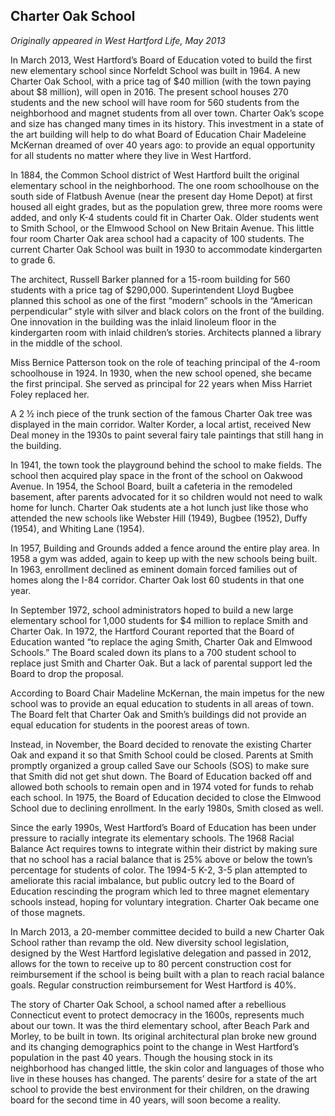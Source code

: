 ## Charter Oak School {-}

*Originally appeared in West Hartford Life, May 2013*

In March 2013, West Hartford’s Board of Education voted to build the first new elementary school since Norfeldt School was built in 1964. A new Charter Oak School, with a price tag of $40 million (with the town paying about $8 million), will open in 2016. The present school houses 270 students and the new school will have room for 560 students from the neighborhood and magnet students from all over town. Charter Oak’s scope and size has changed many times in its history. This investment in a state of the art building will help to do what Board of Education Chair Madeleine McKernan dreamed of over 40 years ago: to provide an equal opportunity for all students no matter where they live in West Hartford.

In 1884, the Common School district of West Hartford built the original elementary school in the neighborhood. The one room schoolhouse on the south side of Flatbush Avenue (near the present day Home Depot) at first housed all eight grades, but as the population grew, three more rooms were added, and only K-4 students could fit in Charter Oak. Older students went to Smith School, or the Elmwood School on New Britain Avenue. This little four room Charter Oak area school had a capacity of 100 students. The current Charter Oak School was built in 1930 to accommodate kindergarten to grade 6.

The architect, Russell Barker planned for a 15-room building for 560 students with a price tag of $290,000. Superintendent Lloyd Bugbee planned this school as one of the first “modern” schools in the “American perpendicular” style with silver and black colors on the front of the building. One innovation in the building was the inlaid linoleum floor in the kindergarten room with inlaid children’s stories. Architects planned a library in the middle of the school.

Miss Bernice Patterson took on the role of teaching principal of the 4-room schoolhouse in 1924. In 1930, when the new school opened, she became the first principal. She served as principal for 22 years when Miss Harriet Foley replaced her.

A 2 ½ inch piece of the trunk section of the famous Charter Oak tree was displayed in the main corridor. Walter Korder, a local artist, received New Deal money in the 1930s to paint several fairy tale paintings that still hang in the building.

In 1941, the town took the playground behind the school to make fields. The school then acquired play space in the front of the school on Oakwood Avenue. In 1954, the School Board, built a cafeteria in the remodeled basement, after parents advocated for it so children would not need to walk home for lunch. Charter Oak students ate a hot lunch just like those who attended the new schools like Webster Hill (1949), Bugbee (1952), Duffy (1954), and Whiting Lane (1954).

In 1957, Building and Grounds added a fence around the entire play area. In 1958 a gym was added, again to keep up with the new schools being built. In 1963, enrollment declined as eminent domain forced families out of homes along the I-84 corridor. Charter Oak lost 60 students in that one year.

In September 1972, school administrators hoped to build a new large elementary school for 1,000 students for $4 million to replace Smith and Charter Oak. In 1972, the Hartford Courant reported that the Board of Education wanted “to replace the aging Smith, Charter Oak and Elmwood Schools.” The Board scaled down its plans to a 700 student school to replace just Smith and Charter Oak. But a lack of parental support led the Board to drop the proposal.

According to Board Chair Madeline McKernan, the main impetus for the new school was to provide an equal education to students in all areas of town. The Board felt that Charter Oak and Smith’s buildings did not provide an equal education for students in the poorest areas of town.

Instead, in November, the Board decided to renovate the existing Charter Oak and expand it so that Smith School could be closed. Parents at Smith promptly organized a group called Save our Schools (SOS) to make sure that Smith did not get shut down. The Board of Education backed off and allowed both schools to remain open and in 1974 voted for funds to rehab each school. In 1975, the Board of Education decided to close the Elmwood School due to declining enrollment. In the early 1980s, Smith closed as well.

Since the early 1990s, West Hartford’s Board of Education has been under pressure to racially integrate its elementary schools. The 1968 Racial Balance Act requires towns to integrate within their district by making sure that no school has a racial balance that is 25% above or below the town’s percentage for students of color. The 1994-5 K-2, 3-5 plan attempted to ameliorate this racial imbalance, but public outcry led to the Board of Education rescinding the program which led to three magnet elementary schools instead, hoping for voluntary integration. Charter Oak became one of those magnets.

In March 2013, a 20-member committee decided to build a new Charter Oak School rather than revamp the old. New diversity school legislation, designed by the West Hartford legislative delegation and passed in 2012, allows for the town to receive up to 80 percent construction cost for reimbursement if the school is being built with a plan to reach racial balance goals. Regular construction reimbursement for West Hartford is 40%.

The story of Charter Oak School, a school named after a rebellious Connecticut event to protect democracy in the 1600s, represents much about our town. It was the third elementary school, after Beach Park and Morley, to be built in town. Its original architectural plan broke new ground and its changing demographics point to the change in West Hartford’s population in the past 40 years. Though the housing stock in its neighborhood has changed little, the skin color and languages of those who live in these houses has changed. The parents’ desire for a state of the art school to provide the best environment for their children, on the drawing board for the second time in 40 years, will soon become a reality.
